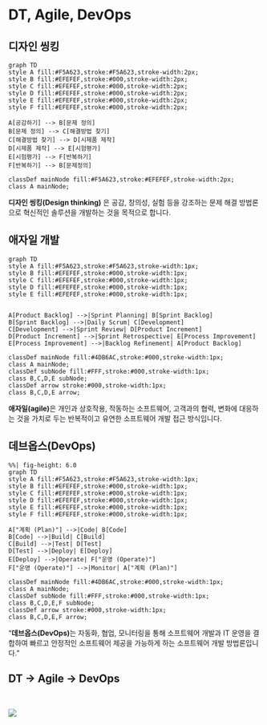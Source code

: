 
# DT, Agile, DevOps

## 디자인 씽킹

```mermaid
graph TD
style A fill:#F5A623,stroke:#F5A623,stroke-width:2px;
style B fill:#EFEFEF,stroke:#000,stroke-width:2px;
style C fill:#EFEFEF,stroke:#000,stroke-width:2px;
style D fill:#EFEFEF,stroke:#000,stroke-width:2px;
style E fill:#EFEFEF,stroke:#000,stroke-width:2px;
style F fill:#EFEFEF,stroke:#000,stroke-width:2px;

A[공감하기] --> B[문제 정의]
B[문제 정의] --> C[해결방법 찾기]
C[해결방법 찾기] --> D[시제품 제작]
D[시제품 제작] --> E[시험평가]
E[시험평가] --> F[반복하기]
F[반복하기] --> B[문제정의]

classDef mainNode fill:#F5A623,stroke:#EFEFEF,stroke-width:2px;
class A mainNode;
```

::: aside

**디자인 씽킹(Design thinking)** 은 공감, 창의성, 실험 등을 강조하는 문제 해결 방법론으로 혁신적인 솔루션을 개발하는 것을 목적으로 합니다.

:::


## 애자일 개발

```mermaid
graph TD
style A fill:#F5A623,stroke:#F5A623,stroke-width:1px;
style B fill:#EFEFEF,stroke:#000,stroke-width:1px;
style C fill:#EFEFEF,stroke:#000,stroke-width:1px;
style D fill:#EFEFEF,stroke:#000,stroke-width:1px;
style E fill:#EFEFEF,stroke:#000,stroke-width:1px;


A[Product Backlog] -->|Sprint Planning| B[Sprint Backlog]
B[Sprint Backlog] -->|Daily Scrum| C[Development]
C[Development] -->|Sprint Review| D[Product Increment]
D[Product Increment] -->|Sprint Retrospective| E[Process Improvement]
E[Process Improvement] -->|Backlog Refinement| A[Product Backlog]

classDef mainNode fill:#4DB6AC,stroke:#000,stroke-width:1px;
class A mainNode;
classDef subNode fill:#FFF,stroke:#000,stroke-width:1px;
class B,C,D,E subNode;
classDef arrow stroke:#000,stroke-width:1px;
class B,C,D,E arrow;
```

::: aside
**애자일(agile)**은 개인과 상호작용, 작동하는 소프트웨어, 고객과의 협력, 변화에 대응하는 것을 가치로 두는 반복적이고 유연한 소프트웨어 개발 접근 방식입니다.
:::

## 데브옵스(DevOps) {.smaller}

```mermaid
%%| fig-height: 6.0
graph TD
style A fill:#F5A623,stroke:#F5A623,stroke-width:1px;
style B fill:#EFEFEF,stroke:#000,stroke-width:1px;
style C fill:#EFEFEF,stroke:#000,stroke-width:1px;
style D fill:#EFEFEF,stroke:#000,stroke-width:1px;
style E fill:#EFEFEF,stroke:#000,stroke-width:1px;
style F fill:#EFEFEF,stroke:#000,stroke-width:1px;

A["계획 (Plan)"] -->|Code| B[Code]
B[Code] -->|Build| C[Build]
C[Build] -->|Test| D[Test]
D[Test] -->|Deploy| E[Deploy]
E[Deploy] -->|Operate| F["운영 (Operate)"]
F["운영 (Operate)"] -->|Monitor| A["계획 (Plan)"]

classDef mainNode fill:#4DB6AC,stroke:#000,stroke-width:1px;
class A mainNode;
classDef subNode fill:#FFF,stroke:#000,stroke-width:1px;
class B,C,D,E,F subNode;
classDef arrow stroke:#000,stroke-width:1px;
class B,C,D,E,F arrow;
```

::: aside
"**데브옵스(DevOps)**는 자동화, 협업, 모니터링을 통해 소프트웨어 개발과 IT 운영을 결합하여 빠르고 안정적인 소프트웨어 제공을 가능하게 하는 소프트웨어 개발 방법론입니다."
:::

## DT &rarr; Agile &rarr; DevOps {.smaller}

<br>

![](../../img/dt-agile-devops.jpg)
